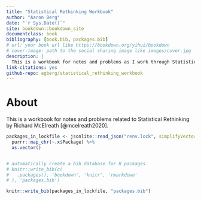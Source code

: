 ```yaml
---
title: "Statistical Rethinking Workbook"
author: "Aaron Berg"
date: "`r Sys.Date()`"
site: bookdown::bookdown_site
documentclass: book
bibliography: [book.bib, packages.bib]
# url: your book url like https://bookdown.org/yihui/bookdown
# cover-image: path to the social sharing image like images/cover.jpg
description: |
  This is a workbook for notes and problems as I work through Statistical Rethinking by Richard McElreath
link-citations: yes
github-repo: agberg/statistical_rethinking_workbook
---
```


# About {-}

This is a workbook for notes and problems related to Statistical Rethinking by Richard McElreath [@mcelreath2020].

```r

packages_in_lockfile <- jsonlite::read_json("renv.lock", simplifyVector = TRUE)$Packages %>%
  purrr::map_chr(~.x$Package) %>%
  as.vector()


# automatically create a bib database for R packages
# knitr::write_bib(c(
#   .packages(), 'bookdown', 'knitr', 'rmarkdown'
# ), 'packages.bib')

knitr::write_bib(packages_in_lockfile, "packages.bib")


```
